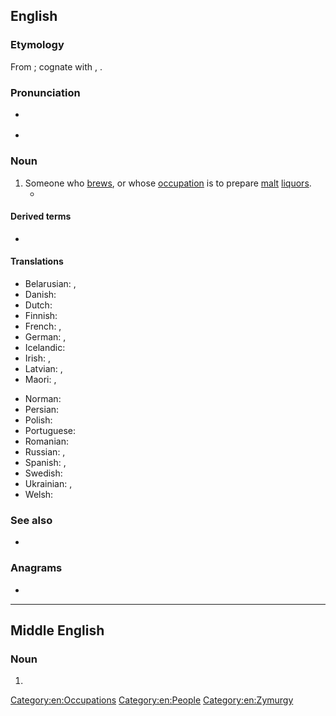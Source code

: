 {{also|Brewer}}
==English==
{{wikipedia|Brewing}}

===Etymology===
From {{inh|en|enm|brewere}}; cognate with {{cog|nl|brouwer}}, {{cog|sv|bryggare}}.

===Pronunciation===
* {{a|UK}} {{IPA|/ˈbɹuː.ə(ɹ)/|lang=en}}
* {{rhymes|uːə(ɹ)|lang=en}}

===Noun===
{{en-noun}}

# Someone who [[brew]]s, or whose [[occupation]] is to prepare [[malt]] [[liquor]]s.
#* {{quote-book|lang=en|year=2006|author=[[w:Edwin Black|Edwin Black]]
|title=Internal Combustion
|chapter=2|url=http://openlibrary.org/works/OL4103950W
|passage=But through the oligopoly, charcoal fuel proliferated throughout London's trades and industries.&nbsp; By the 1200s, '''brewers''' and bakers, tilemakers, glassblowers, pottery producers, and a range of other craftsmen all became hour-to-hour consumers of charcoal.}}

====Derived terms====
* {{l|en|brewer's droop}}

====Translations====
{{trans-top|someone who brews}}
* Belarusian: {{t|be|півава́р|m}}, {{t|be|півава́рка|f}}
* Danish: {{t+|da|brygger|c}}
* Dutch: {{t+|nl|brouwer}}
* Finnish: {{t+|fi|oluenpanija}}
* French: {{t+|fr|brasseur|m}}, {{t+|fr|brasseuse|f}}
* German: {{t+|de|Brauer|m}}, {{t+|de|Brauerin|f}}
* Icelandic: {{t|is|bruggari|m}}
* Irish: {{t|ga|bríbhéir|m}}, {{t|ga|grúdaire|m}}
* Latvian: {{t|lv|aldaris|m}}, {{t|lv|aldare|f}}
* Maori: {{t|mi|kaikōpiro}}, {{t|mi|kaikōpiro waipiro}}
{{trans-mid}}
* Norman: {{t|nrf|bracheux|m}} {{qualifier|Jersey}}
* Persian: {{t|fa|بوزاگر|tr=buzâgar|sc=fa-Arab}}
* Polish: {{t+|pl|piwowar|m}}
* Portuguese: {{t|pt|cervejeiro|m}}
* Romanian: {{t+|ro|berar|m}}
* Russian: {{t+|ru|пивова́р|m}}, {{t+|ru|пивова́рка|f}}
* Spanish: {{t+|es|cervecero}}, {{t|es|brebajero}}
* Swedish: {{t|sv|bryggare|c}}
* Ukrainian: {{t+|uk|пивова́р|m}}, {{t|uk|пивова́рка|f}}
* Welsh: {{t|cy|bragwr|m}}
{{trans-bottom}}

===See also===
* {{l|en|homebrewed}}

===Anagrams===
* {{anagrams|en|a=beerrw|rebrew}}

[[Category:en:Occupations]]
[[Category:en:People]]
[[Category:en:Zymurgy]]

----

==Middle English==

===Noun===
{{head|enm|noun}}

# {{alternative form of|brewere|lang=enm}}
